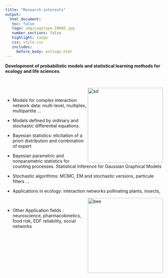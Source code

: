 ```yaml
---
title: "Research interests"
output: 
  html_document:
   toc: false
   logo: img/Logotype-INRAE.jpg
   number_sections: false
   highlight: tango
   css: style.css
   includes:
     before_body: extlogo.html
---
```




**Development of probabilistic models and statistical learning  methods for ecology and life sciences**.

<br>

<img src="img/Sophie_Donnet_Xalapa.jpg" alt="sd" width = "240px" align="right"> </img>

<br> 

- Models for complex interaction network data: multi-level, multiplex, multipartite ...

-  Models defined by ordinary and stochastic differential equations.

- Bayesian statistics: elicitation of a priori distribution and combination of expert 

-  Bayesian parametric and nonparametric statistics for counting processes.
Statistical Inference for Gaussian Graphical Models

- Stochastic algorithms: MCMC, EM and stochastic versions, particule filters ...

- Applications in ecology: interaction networks pollinating plants, insects,



<img src="img/bee.jpeg" alt="bee" width = "240px" align="right"> </img>

<br> 

- Other Application fields : neuroscience, pharmacokinetics, food risk, EDF reliability, social networks

